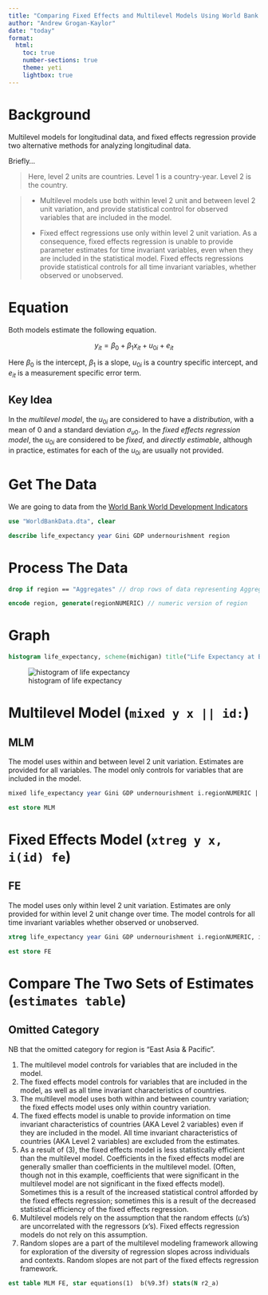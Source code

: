 ```yaml
---
title: "Comparing Fixed Effects and Multilevel Models Using World Bank Data"
author: "Andrew Grogan-Kaylor"
date: "today"
format:
  html:
    toc: true
    number-sections: true
    theme: yeti
    lightbox: true
---
```



# Background

Multilevel models for longitudinal data, and fixed effects regression provide two alternative methods for analyzing longitudinal data.

Briefly…

> Here, level 2 units are countries. Level 1 is a country-year. Level 2 is the country.

> * Multilevel models use both within level 2 unit and between level 2 unit variation, and provide statistical control for observed variables that are included in the model.
>
> * Fixed effect regressions use only within level 2 unit variation. As a consequence, fixed effects regression is unable to provide parameter estimates for time invariant variables, even when they are included in the statistical model. Fixed effects regressions provide statistical controls for all time invariant variables, whether observed or unobserved.

# Equation

Both models estimate the following equation.

$$y_{it} = \beta_0 + \beta_1 x_{it} + u_{0i} + e_{it}$$

Here $\beta_0$ is the intercept, $\beta_1$ is a slope, $u_{0i}$ is a country specific intercept, and $e_{it}$ is a measurement specific error term.

::: {.callout-tip}
## Key Idea

In the *multilevel model*, the $u_{0i}$ are considered to have a *distribution*, with a mean of 0 and a standard deviation $\sigma_{u0}$. In the *fixed effects regression model*, the $u_{0i}$ are considered to be *fixed*, and *directly estimable*, although in practice, estimates for each of the $u_{0i}$ are usually not provided.
:::

# Get The Data

We are going to data from the [World Bank World Development Indicators](https://agrogan1.github.io/R/wbdemo/)


```stata

use "WorldBankData.dta", clear

describe life_expectancy year Gini GDP undernourishment region

```

# Process The Data

```stata

drop if region == "Aggregates" // drop rows of data representing Aggregates

encode region, generate(regionNUMERIC) // numeric version of region

```

# Graph

```stata

histogram life_expectancy, scheme(michigan) title("Life Expectancy at Birth") fcolor(%50)

```

![histogram of life expectancy](histogram.png)

# Multilevel Model (`mixed y x || id:`)

::: {.callout-tip}
## MLM

The model uses within and between level 2 unit variation. Estimates are provided for all variables. The model only controls for variables that are included in the model.
:::

```stata

mixed life_expectancy year Gini GDP undernourishment i.regionNUMERIC || country:

est store MLM

```

# Fixed Effects Model (`xtreg y x, i(id) fe`)

::: {.callout-tip}
## FE

The model uses only within level 2 unit variation. Estimates are only provided for within level 2 unit change over time. The model controls for all time invariant variables whether observed or unobserved.
:::

```stata

xtreg life_expectancy year Gini GDP undernourishment i.regionNUMERIC, i(country) fe

est store FE

```

# Compare The Two Sets of Estimates (`estimates table`)

::: {.callout-tip}
## Omitted Category

NB that the omitted category for region is "East Asia & Pacific".
:::

1. The multilevel model controls for variables that are included in the model.
2. The fixed effects model controls for variables that are included in the model, as well as all time invariant characteristics of countries.
3. The multilevel model uses both within and between country variation; the fixed effects model uses only within country variation.
4. The fixed effects model is unable to provide information on time invariant characteristics of countries (AKA Level 2 variables) even if they are included in the model. All time invariant characteristics of countries (AKA Level 2 variables) are excluded from the estimates.
5. As a result of (3), the fixed effects model is less statistically efficient than the multilevel model. Coefficients in the fixed effects model are generally smaller than coefficients in the multilevel model. (Often, though not in this example, coefficients that were significant in the multilevel model are not significant in the fixed effects model). Sometimes this is a result of the increased statistical control afforded by the fixed effects regression; sometimes this is a result of the decreased statistical efficiency of the fixed effects regression.
6. Multilevel models rely on the assumption that the random effects ($u$'s) are uncorrelated with the regressors ($x$'s). Fixed effects regression models do not rely on this assumption. 
7. Random slopes are a part of the multilevel modeling framework allowing for exploration of the diversity of regression slopes across individuals and contexts. Random slopes are not part of the fixed effects regression framework.

```stata

est table MLM FE, star equations(1)  b(%9.3f) stats(N r2_a)

```


